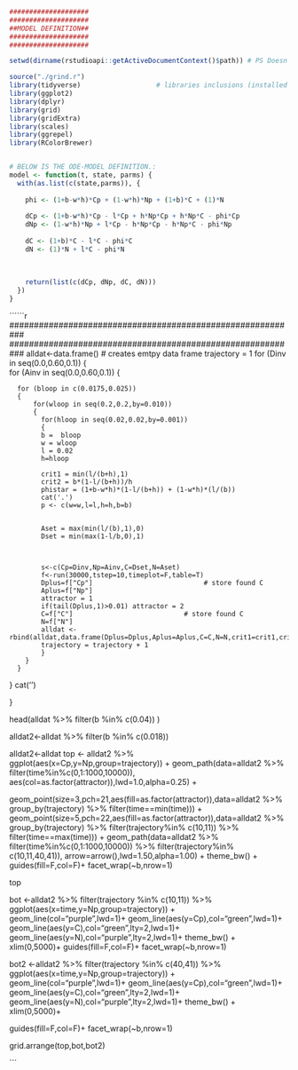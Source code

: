 ```r

####################
####################
##MODEL DEFINITION##
####################
####################

setwd(dirname(rstudioapi::getActiveDocumentContext()$path)) # PS Doesn't work when sourced from outside of rstudio

source("./grind.r")   
library(tidyverse)                   # libraries inclusions (installed with install.packages("name"))
library(ggplot2)
library(dplyr)
library(grid)
library(gridExtra)
library(scales)
library(ggrepel)
library(RColorBrewer)


# BELOW IS THE ODE-MODEL DEFINITION.:
model <- function(t, state, parms) {
  with(as.list(c(state,parms)), {
    
    phi <- (1+b-w*h)*Cp + (1-w*h)*Np + (1+b)*C + (1)*N
    
    dCp <- (1+b-w*h)*Cp - l*Cp + h*Np*Cp + h*Np*C - phi*Cp 
    dNp <- (1-w*h)*Np + l*Cp - h*Np*Cp - h*Np*C - phi*Np
    
    dC <- (1+b)*C - l*C - phi*C 
    dN <- (1)*N + l*C - phi*N
    
    
    
    return(list(c(dCp, dNp, dC, dN)))
  })
}  
``` 


``````r
###########################################################
###########################################################
alldat<-data.frame()   # creates emtpy data frame
trajectory = 1
for (Dinv in seq(0.0,0.60,0.1))
{  
  for (Ainv in seq(0.0,0.60,0.1))
  {  
    
      for (bloop in c(0.0175,0.025))
      {
          for(wloop in seq(0.2,0.2,by=0.010))
          {
            for(hloop in seq(0.02,0.02,by=0.001))
            {
            b =  bloop
            w = wloop
            l = 0.02
            h=hloop
            
            crit1 = min(l/(b+h),1)
            crit2 = b*(1-l/(b+h))/h
            phistar = (1+b-w*h)*(1-l/(b+h)) + (1-w*h)*(l/(b))
            cat('.')
            p <- c(w=w,l=l,h=h,b=b)
           
            
            Aset = max(min(l/(b),1),0)
            Dset = min(max(1-l/b,0),1)
            
           
            
            s<-c(Cp=Dinv,Np=Ainv,C=Dset,N=Aset)
            f<-run(30000,tstep=10,timeplot=F,table=T)
            Dplus=f["Cp"]                            # store found C
            Aplus=f["Np"]
            attractor = 1
            if(tail(Dplus,1)>0.01) attractor = 2 
            C=f["C"]                            # store found C
            N=f["N"]   
            alldat <- rbind(alldat,data.frame(Dplus=Dplus,Aplus=Aplus,C=C,N=N,crit1=crit1,crit2=crit2,w=wloop,b=bloop,h=hloop,test="maintainable",time=f$time,Dinv=Dinv,Ainv=Ainv,trajectory=trajectory,attractor=attractor))
            trajectory = trajectory + 1
            }    
        }
      }
  }
          cat('\n')    

}

head(alldat %>% filter(b %in% c(0.04)) )


alldat2<-alldat %>% filter(b %in% c(0.018))

alldat2<-alldat 
top <- alldat2 %>% 
  ggplot(aes(x=Cp,y=Np,group=trajectory)) +
  geom_path(data=alldat2 %>% filter(time%in%c(0,1:1000,10000)), aes(col=as.factor(attractor)),lwd=1.0,alpha=0.25) +
  
  geom_point(size=3,pch=21,aes(fill=as.factor(attractor)),data=alldat2 %>% group_by(trajectory) %>% filter(time==min(time))) +
  geom_point(size=5,pch=22,aes(fill=as.factor(attractor)),data=alldat2 %>% group_by(trajectory) %>% filter(trajectory%in% c(10,11)) %>% filter(time==max(time))) +
  geom_path(data=alldat2 %>% filter(time%in%c(0,1:1000,10000)) %>% filter(trajectory%in% c(10,11,40,41)), arrow=arrow(),lwd=1.50,alpha=1.00) +
  theme_bw() +
  guides(fill=F,col=F)+
  facet_wrap(~b,nrow=1)

top

bot <-alldat2 %>% filter(trajectory %in% c(10,11)) %>%
  ggplot(aes(x=time,y=Np,group=trajectory)) +
  geom_line(col="purple",lwd=1)+
  geom_line(aes(y=Cp),col="green",lwd=1)+
  geom_line(aes(y=C),col="green",lty=2,lwd=1)+
  geom_line(aes(y=N),col="purple",lty=2,lwd=1)+
  theme_bw() +
  xlim(0,5000)+
  guides(fill=F,col=F)+
  facet_wrap(~b,nrow=1)

bot2 <-alldat2 %>% filter(trajectory %in% c(40,41)) %>%
  ggplot(aes(x=time,y=Np,group=trajectory)) +
  geom_line(col="purple",lwd=1)+
  geom_line(aes(y=Cp),col="green",lwd=1)+
  geom_line(aes(y=C),col="green",lty=2,lwd=1)+
  geom_line(aes(y=N),col="purple",lty=2,lwd=1)+
  theme_bw() +
    xlim(0,5000)+

  guides(fill=F,col=F)+
  facet_wrap(~b,nrow=1)

grid.arrange(top,bot,bot2)

```
